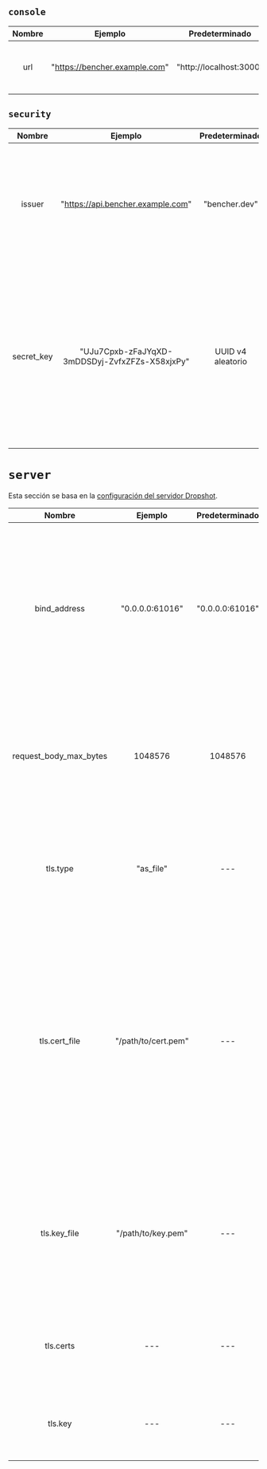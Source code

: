 ## `console`

| Nombre |            Ejemplo            |     Predeterminado      | Obligatorio |                         Descripción                         |
| :----: | :---------------------------: | :---------------------: | :---------: | :---------------------------------------------------------: |
|  url   | "https://bencher.example.com" | "http://localhost:3000" |     Sí      | Especifica la URL para el host de la consola de Bencher UI. |

## `security`

|   Nombre   |                    Ejemplo                     |  Predeterminado   | Obligatorio |                                                                                                                                                        Descripción                                                                                                                                                         |
| :--------: | :--------------------------------------------: | :---------------: | :---------: | :------------------------------------------------------------------------------------------------------------------------------------------------------------------------------------------------------------------------------------------------------------------------------------------------------------------------: |
|   issuer   |       "https://api.bencher.example.com"        |   "bencher.dev"   |     No      |                                                                                     Especifica el emisor del Token Web JSON (JWT). **ADVERTENCIA** Cambiar este valor hará que todos los JWT generados anteriormente ya no se validen.                                                                                     |
| secret_key | "UJu7Cpxb-zFaJYqXD-3mDDSDyj-ZvfxZFZs-X58xjxPy" | UUID v4 aleatorio |     Sí      | Especifica la clave utilizada para generar todos los tokens. **¡DEBE SER MUY SEGURA!** El valor predeterminado es un [UUID v4](https://es.wikipedia.org/wiki/Identificador_%C3%BAnico_universal#Versi%C3%B3n_4_(aleatoria)) generado aleatoriamente. Cuando se registra, aparecerá de manera ofuscada como `************`. |

# `server`

Esta sección se basa en la [configuración del servidor Dropshot](https://github.com/oxidecomputer/dropshot/tree/v0.9.0#dropshot-servers).

|         Nombre         |       Ejemplo       | Predeterminado  |         Obligatorio         |                                                                                                                                                      Descripción                                                                                                                                                      |
| :--------------------: | :-----------------: | :-------------: | :-------------------------: | :-------------------------------------------------------------------------------------------------------------------------------------------------------------------------------------------------------------------------------------------------------------------------------------------------------------------: |
|      bind_address      |   "0.0.0.0:61016"   | "0.0.0.0:61016" |             Sí              |                                          Especifica que el servidor debe vincularse a la IP y puerto TCP proporcionados. En general, los servidores pueden vincularse a más de una dirección IP y puerto, pero esto no es (¿aún?) compatible. Por defecto es "127.0.0.1:0".                                           |
| request_body_max_bytes |       1048576       |     1048576     |             Sí              |                                                                                Especifica el número máximo de bytes permitidos en el cuerpo de una solicitud. Las solicitudes más grandes recibirán un error 400. Por defecto es 1024.                                                                                |
|        tls.type        |      "as_file"      |       ---       |             No              |                                                                                         Especifica si y cómo se proporciona la información del certificado y llave TLS. Los valores válidos incluyen "as_file" y "as_bytes".                                                                                          |
|     tls.cert_file      | "/path/to/cert.pem" |       ---       | Solo si tls.tipo = as_file  | Especifica la ruta a un archivo PEM que contiene una cadena de certificados para que el servidor se identifique. El primer certificado es el certificado de entidad final, y los restantes son certificados intermedios en camino a una CA de confianza. Si se especifica, el servidor solo escuchará conexiones TLS. |
|      tls.key_file      | "/path/to/key.pem"  |       ---       | Solo si tls.tipo = as_file  |                                                                      Especifica la ruta a un archivo PEM codificado en PKCS #8 que contiene la llave privada que usará el servidor. Si se especifica, el servidor solo escuchará conexiones TLS.                                                                      |
|       tls.certs        |         ---         |       ---       | Solo si tls.tipo = as_bytes |                                                                                                            Idéntico a tls.archivo_cert, pero proporcionado como un array de bytes de datos de certificado.                                                                                                            |
|        tls.key         |         ---         |       ---       | Solo si tls.tipo = as_bytes |                                                                                                              Idéntico a tls.archivo_llave, pero proporcionado como un array de bytes de datos de llave.                                                                                                               |
